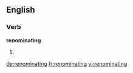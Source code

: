 ==English==

===Verb===
'''renominating'''

# {{third-person singular of|renominate}}

[[de:renominating]]
[[fr:renominating]]
[[vi:renominating]]